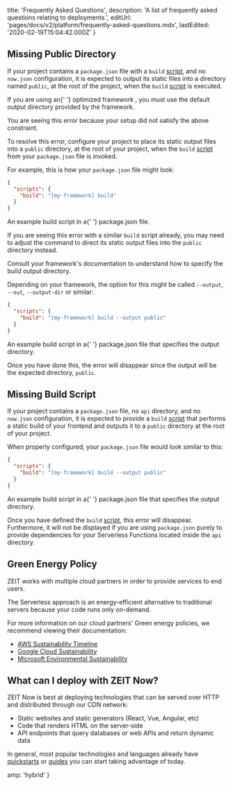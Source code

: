 
  title: 'Frequently Asked Questions',
  description: 'A list of frequently asked questions relating to deployments.',
  editUrl: 'pages/docs/v2/platform/frequently-asked-questions.mdx',
  lastEdited: '2020-02-19T15:04:42.000Z'
}

## Missing Public Directory

If your project contains a `package.json` file with a `build` [script](https://docs.npmjs.com/misc/scripts), and no `now.json` configuration, it is expected to output its static files into a directory named `public`, at the root of the project, when the `build` [script](https://docs.npmjs.com/misc/scripts) is executed.

<Note type="warning">
  If you are using an{' '}
  <Link href="/docs/v2/build-step/#optimized-frameworks">
    optimized framework
  </Link>
  , you must use the default output directory provided by the framework.
</Note>

You are seeing this error because your setup did not satisfy the above constraint.

To resolve this error, configure your project to place its static output files into a `public` directory, at the root of your project, when the `build` [script](https://docs.npmjs.com/misc/scripts) from your `package.json` file is invoked.

For example, this is how your `package.json` file might look:

```json
{
  "scripts": {
    "build": "[my-framework] build"
  }
}
```

<Caption>
  An example <InlineCode>build</InlineCode> script in a{' '}
  <InlineCode>package.json</InlineCode> file.
</Caption>

If you are seeing this error with a similar `build` script already, you may need to adjust the command to direct its static output files into the `public` directory instead.

<Note>
  Consult your framework's documentation to understand how to specify the build
  output directory.
</Note>

Depending on your framework, the option for this might be called `--output`, `--out`, `--output-dir` or similar:

```json
{
  "scripts": {
    "build": "[my-framework] build --output public"
  }
}
```

<Caption>
  An example <InlineCode>build</InlineCode> script in a{' '}
  <InlineCode>package.json</InlineCode> file that specifies the output
  directory.
</Caption>

Once you have done this, the error will disappear since the output will be the expected directory, `public`.

## Missing Build Script

If your project contains a `package.json` file, no `api` directory, and no `now.json` configuration, it is expected to provide a `build` [script](https://docs.npmjs.com/misc/scripts) that performs a static build of your frontend and outputs it to a `public` directory at the root of your project.

When properly configured, your `package.json` file would look similar to this:

```json
{
  "scripts": {
    "build": "[my-framework] build --output public"
  }
}
```

<Caption>
  An example <InlineCode>build</InlineCode> script in a{' '}
  <InlineCode>package.json</InlineCode> file that specifies the output
  directory.
</Caption>

Once you have defined the `build` [script](https://docs.npmjs.com/misc/scripts), this error will disappear. Furthermore, it will not be displayed if you are using `package.json` purely to provide dependencies for your Serverless Functions located inside the `api` directory.

## Green Energy Policy

ZEIT works with multiple cloud partners in order to provide services to end users.

The Serverless approach is an energy-efficient alternative to traditional servers because your code runs only on-demand.

For more information on our cloud partners' Green energy policies, we recommend viewing their documentation:

- [AWS Sustainability Timeline](https://aws.amazon.com/about-aws/sustainability/sustainability-timeline/)
- [Google Cloud Sustainability](https://cloud.google.com/sustainability/)
- [Microsoft Environmental Sustainability](https://www.microsoft.com/en-us/corporate-responsibility/sustainability)

## What can I deploy with ZEIT Now?

ZEIT Now is best at deploying technologies that can be served over HTTP and distributed through our CDN network:

- Static websites and static generators (React, Vue, Angular, etc)
- Code that renders HTML on the server-side
- API endpoints that query databases or web APIs and return dynamic data

In general, most popular technologies and languages already have [quickstarts](/docs/v2/introduction#quickstarts) or [guides](/guides) you can start taking advantage of today.


  amp: 'hybrid'
}
